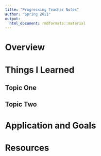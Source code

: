 ```yaml
---
title: "Progressing Teacher Notes"
author: "Spring 2021"
output: 
  html_document: rmdformats::material 
---
```


# Overview

# Things I Learned

## Topic One

## Topic Two

# Application and Goals

# Resources
